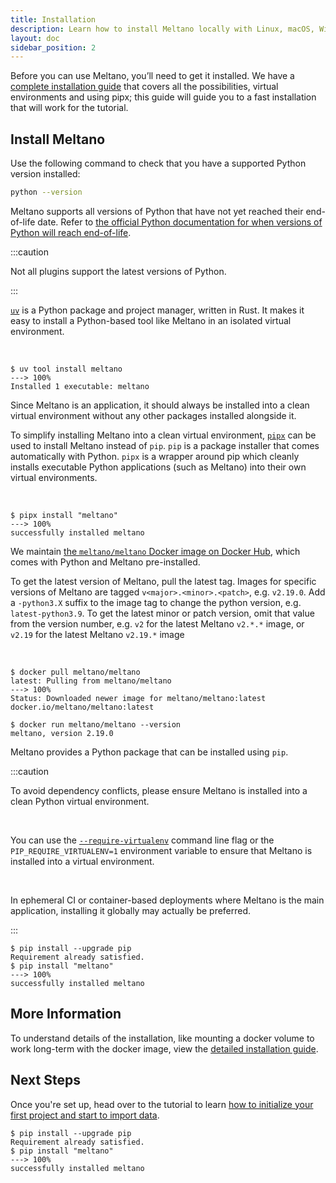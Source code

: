 ```yaml
---
title: Installation
description: Learn how to install Meltano locally with Linux, macOS, Windows, or Docker.
layout: doc
sidebar_position: 2
---
```



Before you can use Meltano, you’ll need to get it installed. We have a [complete installation guide](/guide/installation-guide) that covers all the possibilities, virtual environments and using pipx; this guide will guide you to a fast installation that will work for the tutorial.

## Install Meltano

Use the following command to check that you have a supported Python version installed:

```bash
python --version
```

Meltano supports all versions of Python that have not yet reached their end-of-life date. Refer to [the official Python documentation for when versions of Python will reach end-of-life](https://devguide.python.org/versions/).

:::caution

Not all plugins support the latest versions of Python.

:::

<Tabs className="meltano-tabs">
  <TabItem className="meltano-tab-content" value="uv" label="Using uv" default>

[`uv`](https://docs.astral.sh/uv) is a Python package and project manager, written in Rust. It makes it easy to install a Python-based tool like Meltano in an isolated virtual environment.

<br />

<Termy>

```console
$ uv tool install meltano
---> 100%
Installed 1 executable: meltano
```

</Termy>

  </TabItem>
  <TabItem className="meltano-tab-content" value="pipx" label="Using pipx" default>

Since Meltano is an application, it should always be installed into a clean virtual environment without any other packages installed alongside it.

To simplify installing Meltano into a clean virtual environment, [`pipx`](https://pypa.github.io/pipx/) can be used to install Meltano instead of `pip`. `pip` is a package installer that comes automatically with Python. `pipx` is a wrapper around pip which cleanly installs executable Python applications (such as Meltano) into their own virtual environments.

<br/>

<Termy>

```console
$ pipx install "meltano"
---> 100%
successfully installed meltano
```

</Termy>

  </TabItem>
  <TabItem className="meltano-tab-content" value="docker" label="Using Docker">

We maintain [the `meltano/meltano` Docker image on Docker Hub](https://hub.docker.com/r/meltano/meltano/tags), which comes with Python and Meltano pre-installed.

To get the latest version of Meltano, pull the latest tag. Images for specific versions of Meltano are tagged `v<major>.<minor>.<patch>`, e.g. `v2.19.0`. Add a `-python3.X` suffix to the image tag to change the python version, e.g. `latest-python3.9`. To get the latest minor or patch version, omit that value from the version number, e.g. `v2` for the latest Meltano `v2.*.*` image, or `v2.19` for the latest Meltano `v2.19.*` image

<br/>

<Termy>

```console
$ docker pull meltano/meltano
latest: Pulling from meltano/meltano
---> 100%
Status: Downloaded newer image for meltano/meltano:latest
docker.io/meltano/meltano:latest

$ docker run meltano/meltano --version
meltano, version 2.19.0

```

</Termy>

  </TabItem>
  <TabItem className="meltano-tab-content" value="pip" label="Using pip">

Meltano provides a Python package that can be installed using `pip`.

:::caution

  <p>To avoid dependency conflicts, please ensure Meltano is installed into a clean Python virtual environment.</p>
  <br/>
  <p>
    You can use the <a href="https://pip.pypa.io/en/stable/cli/pip/#cmdoption-require-virtualenv"><code>--require-virtualenv</code></a> command
    line flag or the <code>PIP_REQUIRE_VIRTUALENV=1</code> environment variable to ensure that Meltano is installed into a virtual environment.
  </p>
  <br/>
  <p>
    In ephemeral CI or container-based deployments where Meltano is the main application, installing it globally may actually
    be preferred.
  </p>
:::

<Termy>

```console
$ pip install --upgrade pip
Requirement already satisfied.
$ pip install "meltano"
---> 100%
successfully installed meltano
```

</Termy>

  </TabItem>
</Tabs>

## More Information

To understand details of the installation, like mounting a docker volume to work long-term with the docker image, view the [detailed installation guide](/guide/installation-guide).

## Next Steps

Once you're set up, head over to the tutorial to learn [how to initialize your first project and start to import data](/getting-started/part1).

<script src="/js/tabs.js"></script>

<Termy>

```console
$ pip install --upgrade pip
Requirement already satisfied.
$ pip install "meltano"
---> 100%
successfully installed meltano
```

</Termy>
